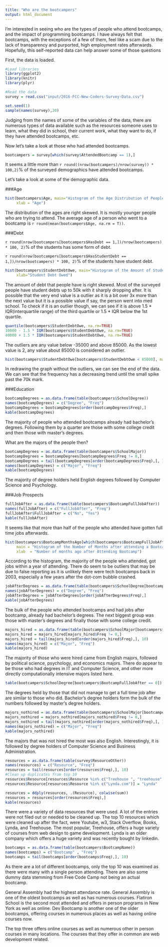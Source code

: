 ```yaml
---
title: "Who are the bootcampers"
output: html_document
---
```


I'm interested in seeing who are the types of people who attend bootcamps, and the impact of programming bootcamps. I have always felt that bootcamps, with the exceptions of a few of them, feel like a scam due to the lack of transparency and purported, high employment rates afterwards. Hopefully, this self-reported data can help answer some of those questions

First, the data is loaded.

```r
#Load libraries
library(ggplot2)
library(knitr)
library(plyr)

#Read the data
survey = read.csv("input/2016-FCC-New-Coders-Survey-Data.csv")
```

```r
set.seed(1)
sample(names(survey),20)
```

Judging from the names of some of the variables of the data, there are numerous types of data available such as the resources someone uses to learn, what they did in school, their current work, what they want to do, if they have attended bootcamps, etc.

Now let's take a look at those who had attended bootcamps.

```r
bootcampers = survey[which(survey$AttendedBootcamp == 1),]
```

It seems a little more than `r round((nrow(bootcampers)/nrow(survey)) * 100,2)`% of the surveyed demographics have attended bootcamps.

Let's take a look at some of the demographic data.

###Age

```r
hist(bootcampers$Age, main="Histogram of the Age Distribution of People who attended Bootcamps",
     xlab = "Age")
```

The distribution of the ages are right skewed. It is mostly younger people who are trying to attend. The average age of a person who went to a bootcamp is `r round(mean(bootcampers$Age, na.rm = T)) `.

###Debt

`r round(nrow(bootcampers[bootcampers$HasDebt == 1,])/nrow(bootcampers) * 100, 2) `% of the students has some form of debt.

`r round(nrow(bootcampers[bootcampers$HasStudentDebt == 1,])/nrow(bootcampers) * 100, 2) `% of the students have student debt.


```r
hist(bootcampers$StudentDebtOwe, main="Histogram of the Amount of Student Debt Owed",
     xlab="Student Debt Owed")
```

The amount of debt that people have is right skewed. Most of the surveyed people have student debts up to 50k with it sharply dropping after. It is possible that the very end value is a outlier as it is a bit over 3x more than the next value but it is a possible value if say, the person went into med school. To check if it is an outlier though, we can see if it is above 1.5 * IQR(interquartile range) of the third quartile or 1.5 * IQR below the 1st quartile.

```r
quantile(bootcampers$StudentDebtOwe, na.rm=TRUE)
10000 - 1.5 * IQR(bootcampers$StudentDebtOwe, na.rm=TRUE)
40000 + 1.5 * IQR(bootcampers$StudentDebtOwe, na.rm=TRUE)
```

The outliers are any value below -35000 and above 85000. As the lowest value is 2, any value about 85000 is considered an outlier.

```r
hist(bootcampers$StudentDebtOwe[bootcampers$StudentDebtOwe < 85000], main="Histogram of the Amount of Student Debt Owed", xlab="Student Debt Owed")
```

In redrawing the graph without the outliers, we can see the end of the data. We can see that the frequency has a decreasing trend until the small spike past the 70k mark.

###Education

```r
bootcampDegrees = as.data.frame(table(bootcampers$SchoolDegree))
names(bootcampDegrees) = c("Degree", "Freq")
bootcampDegrees = bootcampDegrees[order(bootcampDegrees$Freq),]
kable(bootcampDegrees)
```

The majority of people who attended bootcamps already had bachelor's degrees. Following them by a quarter are those with some college credit and then those with master's degrees.

What are the majors of the people then?

```r
bootcampDegrees = as.data.frame(table(bootcampers$SchoolMajor))
bootcampDegrees = bootcampDegrees[bootcampDegrees$Freq != 0,]
bootcampDegrees = tail(bootcampDegrees[order(bootcampDegrees$Freq),], 10)
names(bootcampDegrees) = c("Major", "Freq")
kable(bootcampDegrees)
```

The majority of degree holders held English degrees followed by Computer Science and Psychology.

###Job Prospects

```r
fullJobAfter = as.data.frame(table(bootcampers$BootcampFullJobAfter))
names(fullJobAfter) = c("FullJobAfter", "Freq")
fullJobAfter$FullJobAfter = c("No", "Yes")
kable(fullJobAfter)
```
It seems like that more than half of the people who attended have gotten full time jobs afterwards. 

```r
hist(bootcampers$BootcampMonthsAgo[which(bootcampers$BootcampFullJobAfter == 1)], 
     main = "Histogram of the Number of Months after attending a Bootcamp before Full Time Job",
     xlab  = "Number of months ago after Attending Bootcamp")
```

According to the histogram, the majority of the people who attended, got jobs within a year of attending. There do seem to be outliers that may be due to false reporting as it is unlikely there were tech bootcamps back in 2003, especially a few years after the dot-com bubble crashed.

```r
jobAfterDegrees = as.data.frame(table(bootcampers$SchoolDegree[bootcampers$BootcampFullJobAfter == 1]))
names(jobAfterDegrees) = c("Degree", "Freq")
jobAfterDegrees = jobAfterDegrees[order(jobAfterDegrees$Freq),]
kable(jobAfterDegrees)
```

The bulk of the people who attended bootcamps and had jobs after bootcamp, already had bachelor's degrees. The next biggest group was those with master's degrees and finally those with some college credit.

```r
majors_hired = as.data.frame(table(bootcampers$SchoolMajor[bootcampers$BootcampFullJobAfter == 1]))
majors_hired = majors_hired[majors_hired$Freq != 0,]
majors_hired = tail(majors_hired[order(majors_hired$Freq),], 10)
names(majors_hired) = c("Major", "Freq")
kable(majors_hired)
```

The majority of those who were hired came from English majors, followed by political science, psychology, and economics majors. There do appear to be those who had degrees in IT and Computer Science, and other more directly computationally intensive majors listed here.

```r
table(bootcampers$SchoolDegree[bootcampers$BootcampFullJobAfter == 0])
```

The degrees held by those that did not manage to get a full time job after are similar to those who did. Bachelor's degree holders form the bulk of the numbers followed by master's degree holders. 

```r
majors_nothired = as.data.frame(table(bootcampers$SchoolMajor[bootcampers$BootcampFullJobAfter == 0]))
majors_nothired = majors_nothired[majors_nothired$Freq != 0,]
majors_nothired = tail(majors_nothired[order(majors_nothired$Freq),], 10)
names(majors_nothired) = c("Major", "Freq")
kable(majors_nothired)
```

The majors that was not hired the most was also English. Interestingly, it is followed by degree holders of Computer Science and Business Administration. 


```r
resources = as.data.frame(table(survey$ResourceOther))
names(resources) = c("Resource", "Freq")
resources = tail(resources[order(resources$Freq),], 10)
#Clean up duplicates from top 10
resources$Resource[resources$Resource %in% c("Treehouse ", "treehouse", "Team Treehouse")] = "Treehouse"
resources$Resource[resources$Resource %in% c("Lynda.com")] = "Lynda"

resources = ddply(resources, .(Resource), colwise(sum))
resources = resources[order(resources$Freq),]
kable(resources)
```

There were a variety of data resources that were used. A lot of the entries were not filed out or needed to be cleaned up. The top 10 resources which were cleaned up after the fact, were Youtube, w3, Stack Overflow, Books, Lynda, and Treehouse. The most popular, Treehouse, offers a huge variety of courses from web design to game development. Lynda is an older company which offers a huge variety and was recently bought by linkedin.

```r
bootcamps = as.data.frame(table(bootcampers$BootcampName))
names(bootcamps) = c("Bootcamp" , "Freq")
bootcamps = tail(bootcamps[order(bootcamps$Freq),], 10)
```

As there are a lot of different bootcamps, only the top 10 was examined as there were many with a single person attending. There are also some dummy data stemming from Free Code Camp not being an actual bootcamp.

General Assembly had the highest attendance rate. General Assembly is one of the oldest bootcamps as well as has numerous courses. Flatiron School is the second most attended and offers in person programs in New York as well as online. Dev Bootcamp is another one of the older bootcamps, offering courses in numerous places as well as having online courses now. 

The top three offers online courses as well as numerous other in person courses in many locations. The courses that they offer in common are web development related.

